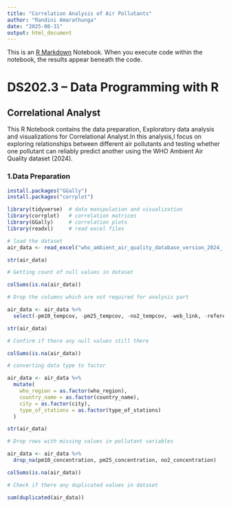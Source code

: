 ```yaml
---
title: "Correlation Analysis of Air Pollutants"
author: "Randini Amarathunga"
date: "2025-08-31"
output: html_document
---
```


This is an [R Markdown](http://rmarkdown.rstudio.com) Notebook. When you execute code within the notebook, the results appear beneath the code.

# DS202.3 – Data Programming with R

## Correlational Analyst

This R Notebook contains the data preparation, Exploratory data analysis and visualizations for Correlational Analyst.In this analysis,I focus on exploring relationships between different air pollutants and testing whether one pollutant can reliably predict another using the WHO Ambient Air Quality dataset (2024).

### 1.Data Preparation

```r
install.packages("GGally")
install.packages("corrplot")
```

```r
library(tidyverse)  # data manipulation and visualization
library(corrplot)   # correlation matrices
library(GGally)     # correlation plots
library(readxl)     # read excel files
```

```r
# load the dataset
air_data <- read_excel("who_ambient_air_quality_database_version_2024_(v6.1).xlsx", sheet = "Update 2024 (V6.1) (2)")
```

```r
str(air_data)
```



```r
# Getting count of null values in dataset

colSums(is.na(air_data))
```



```r
# Drop the columns which are not required for analysis part

air_data <- air_data %>%
  select(-pm10_tempcov, -pm25_tempcov, -no2_tempcov, -web_link, -reference, -version, -population_source)
```

```r
str(air_data)
```



```r
# Confirm if there any null values still there

colSums(is.na(air_data))
```



```r
# converting data type to factor

air_data <- air_data %>%
  mutate(
    who_region = as.factor(who_region),
    country_name = as.factor(country_name),
    city = as.factor(city),
    type_of_stations = as.factor(type_of_stations)
  )
```



```r
str(air_data)
```



```r
# Drop rows with missing values in pollutant variables

air_data <- air_data %>%
  drop_na(pm10_concentration, pm25_concentration, no2_concentration)
```


```r
colSums(is.na(air_data))
```



```r
# Check if there any duplicated values in dataset

sum(duplicated(air_data))
```





